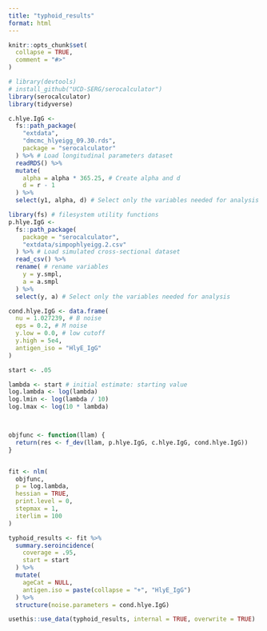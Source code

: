```yaml
---
title: "typhoid_results"
format: html
---
```




```r
knitr::opts_chunk$set(
  collapse = TRUE,
  comment = "#>"
)
```

```r
# library(devtools)
# install_github("UCD-SERG/serocalculator")
library(serocalculator)
library(tidyverse)
```

```r
c.hlye.IgG <-
  fs::path_package(
    "extdata",
    "dmcmc_hlyeigg_09.30.rds",
    package = "serocalculator"
  ) %>% # Load longitudinal parameters dataset
  readRDS() %>%
  mutate(
    alpha = alpha * 365.25, # Create alpha and d
    d = r - 1
  ) %>%
  select(y1, alpha, d) # Select only the variables needed for analysis
```

``` r
library(fs) # filesystem utility functions
p.hlye.IgG <-
  fs::path_package(
    package = "serocalculator",
    "extdata/simpophlyeigg.2.csv"
  ) %>% # Load simulated cross-sectional dataset
  read_csv() %>%
  rename( # rename variables
    y = y.smpl,
    a = a.smpl
  ) %>%
  select(y, a) # Select only the variables needed for analysis
```

``` r
cond.hlye.IgG <- data.frame(
  nu = 1.027239, # B noise
  eps = 0.2, # M noise
  y.low = 0.0, # low cutoff
  y.high = 5e4,
  antigen_iso = "HlyE_IgG"
)
```

```r
start <- .05

lambda <- start # initial estimate: starting value
log.lambda <- log(lambda)
log.lmin <- log(lambda / 10)
log.lmax <- log(10 * lambda)



objfunc <- function(llam) {
  return(res <- f_dev(llam, p.hlye.IgG, c.hlye.IgG, cond.hlye.IgG))
}


fit <- nlm(
  objfunc,
  p = log.lambda,
  hessian = TRUE,
  print.level = 0,
  stepmax = 1,
  iterlim = 100
)

typhoid_results <- fit %>%
  summary.seroincidence(
    coverage = .95,
    start = start
  ) %>%
  mutate(
    ageCat = NULL,
    antigen.iso = paste(collapse = "+", "HlyE_IgG")
  ) %>%
  structure(noise.parameters = cond.hlye.IgG)

usethis::use_data(typhoid_results, internal = TRUE, overwrite = TRUE)
```
